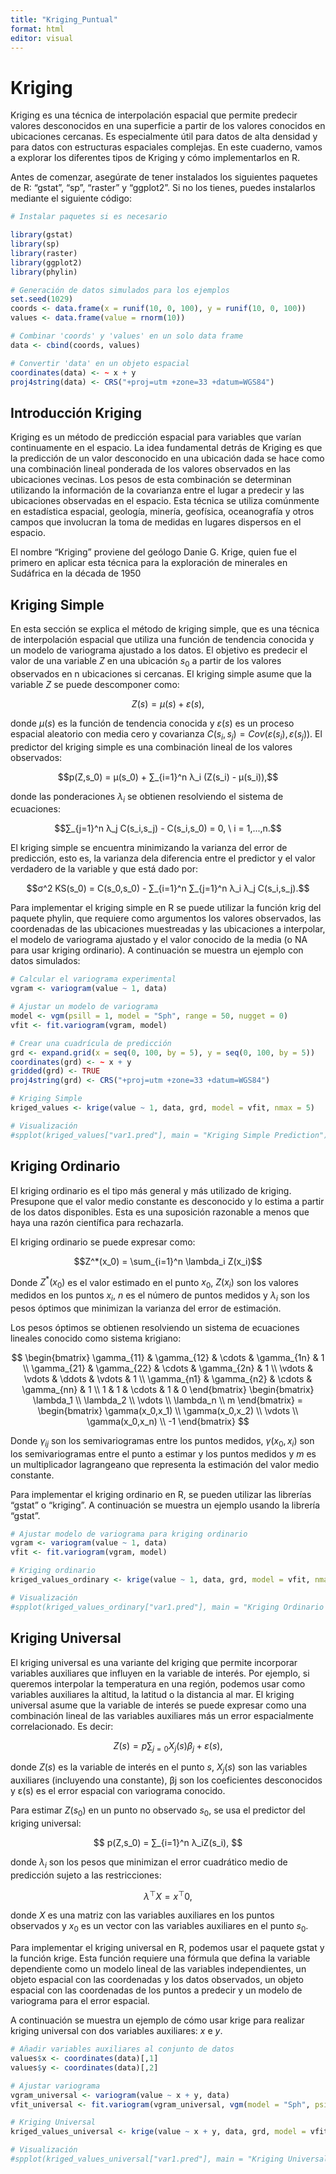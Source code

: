 ```yaml
---
title: "Kriging_Puntual"
format: html
editor: visual
---
```


# Kriging

Kriging es una técnica de interpolación espacial que permite predecir valores desconocidos en una superficie a partir de los valores conocidos en ubicaciones cercanas. Es especialmente útil para datos de alta densidad y para datos con estructuras espaciales complejas. En este cuaderno, vamos a explorar los diferentes tipos de Kriging y cómo implementarlos en R.

Antes de comenzar, asegúrate de tener instalados los siguientes paquetes de R: "gstat", "sp", "raster" y "ggplot2". Si no los tienes, puedes instalarlos mediante el siguiente código:

```r
# Instalar paquetes si es necesario

library(gstat)
library(sp)
library(raster)
library(ggplot2)
library(phylin)

# Generación de datos simulados para los ejemplos
set.seed(1029)
coords <- data.frame(x = runif(10, 0, 100), y = runif(10, 0, 100))
values <- data.frame(value = rnorm(10))

# Combinar 'coords' y 'values' en un solo data frame
data <- cbind(coords, values)

# Convertir 'data' en un objeto espacial
coordinates(data) <- ~ x + y
proj4string(data) <- CRS("+proj=utm +zone=33 +datum=WGS84")

```

## Introducción Kriging

Kriging es un método de predicción espacial para variables que varían continuamente en el espacio. La idea fundamental detrás de Kriging es que la predicción de un valor desconocido en una ubicación dada se hace como una combinación lineal ponderada de los valores observados en las ubicaciones vecinas. Los pesos de esta combinación se determinan utilizando la información de la covarianza entre el lugar a predecir y las ubicaciones observadas en el espacio. Esta técnica se utiliza comúnmente en estadística espacial, geología, minería, geofísica, oceanografía y otros campos que involucran la toma de medidas en lugares dispersos en el espacio.

El nombre "Kriging" proviene del geólogo Danie G. Krige, quien fue el primero en aplicar esta técnica para la exploración de minerales en Sudáfrica en la década de 1950

## Kriging Simple

En esta sección se explica el método de kriging simple, que es una técnica de interpolación espacial que utiliza una función de tendencia conocida y un modelo de variograma ajustado a los datos. El objetivo es predecir el valor de una variable $Z$ en una ubicación $s_0$ a partir de los valores observados en n ubicaciones si cercanas. El kriging simple asume que la variable $Z$ se puede descomponer como:

$$Z(s) = μ(s) + ε(s),$$

donde $μ(s)$ es la función de tendencia conocida y $ε(s)$ es un proceso espacial aleatorio con media cero y covarianza $C(s_i,s_j) = Cov(ε(s_i),ε(s_j))$. El predictor del kriging simple es una combinación lineal de los valores observados:

$$p(Z,s_0) = μ(s_0) + ∑_{i=1}^n λ_i (Z(s_i) - μ(s_i)),$$

donde las ponderaciones $λ_i$ se obtienen resolviendo el sistema de ecuaciones:

$$∑_{j=1}^n λ_j C(s_i,s_j) - C(s_i,s_0) = 0, \  i = 1,...,n.$$

El kriging simple se encuentra minimizando la varianza del error de predicción, esto es, la varianza dela diferencia entre el predictor y el valor verdadero de la variable y que está dado por:

$$σ^2 KS(s_0) = C(s_0,s_0) - ∑_{i=1}^n ∑_{j=1}^n λ_i λ_j C(s_i,s_j).$$

Para implementar el kriging simple en R se puede utilizar la función krig del paquete phylin, que requiere como argumentos los valores observados, las coordenadas de las ubicaciones muestreadas y las ubicaciones a interpolar, el modelo de variograma ajustado y el valor conocido de la media (o NA para usar kriging ordinario). A continuación se muestra un ejemplo con datos simulados:

```r
# Calcular el variograma experimental
vgram <- variogram(value ~ 1, data)

# Ajustar un modelo de variograma
model <- vgm(psill = 1, model = "Sph", range = 50, nugget = 0)
vfit <- fit.variogram(vgram, model)

# Crear una cuadrícula de predicción
grd <- expand.grid(x = seq(0, 100, by = 5), y = seq(0, 100, by = 5))
coordinates(grd) <- ~ x + y
gridded(grd) <- TRUE
proj4string(grd) <- CRS("+proj=utm +zone=33 +datum=WGS84")

# Kriging Simple
kriged_values <- krige(value ~ 1, data, grd, model = vfit, nmax = 5)


```

```r
# Visualización
#spplot(kriged_values["var1.pred"], main = "Kriging Simple Prediction")
```

## Kriging Ordinario

El kriging ordinario es el tipo más general y más utilizado de kriging. Presupone que el valor medio constante es desconocido y lo estima a partir de los datos disponibles. Esta es una suposición razonable a menos que haya una razón científica para rechazarla.

El kriging ordinario se puede expresar como:

$$Z^*(x_0) = \sum_{i=1}^n \lambda_i Z(x_i)$$

Donde $Z^*(x_0)$ es el valor estimado en el punto $x_0$, $Z(x_i)$ son los valores medidos en los puntos $x_i$, $n$ es el número de puntos medidos y $\lambda_i$ son los pesos óptimos que minimizan la varianza del error de estimación.

Los pesos óptimos se obtienen resolviendo un sistema de ecuaciones lineales conocido como sistema krigiano:

$$
\begin{bmatrix}
\gamma_{11} & \gamma_{12} & \cdots & \gamma_{1n} & 1 \\
\gamma_{21} & \gamma_{22} & \cdots & \gamma_{2n} & 1 \\
\vdots      & \vdots      & \ddots & \vdots      & 1 \\
\gamma_{n1} & \gamma_{n2} & \cdots & \gamma_{nn} & 1 \\
1           & 1           & \cdots & 1           & 0
\end{bmatrix}
\begin{bmatrix}
\lambda_1 \\
\lambda_2 \\
\vdots    \\
\lambda_n \\
m
\end{bmatrix}
=
\begin{bmatrix}
\gamma(x_0,x_1) \\
\gamma(x_0,x_2) \\
\vdots          \\
\gamma(x_0,x_n) \\
-1
\end{bmatrix}
$$

Donde $\gamma_{ij}$ son los semivariogramas entre los puntos medidos, $\gamma(x_0,x_i)$ son los semivariogramas entre el punto a estimar y los puntos medidos y $m$ es un multiplicador lagrangeano que representa la estimación del valor medio constante.

Para implementar el kriging ordinario en R, se pueden utilizar las librerías "gstat" o "kriging". A continuación se muestra un ejemplo usando la librería "gstat".

```r
# Ajustar modelo de variograma para kriging ordinario
vgram <- variogram(value ~ 1, data)
vfit <- fit.variogram(vgram, model)

# Kriging ordinario
kriged_values_ordinary <- krige(value ~ 1, data, grd, model = vfit, nmax = 5)

```

```r
# Visualización
#spplot(kriged_values_ordinary["var1.pred"], main = "Kriging Ordinario Prediction")
```

## Kriging Universal

El kriging universal es una variante del kriging que permite incorporar variables auxiliares que influyen en la variable de interés. Por ejemplo, si queremos interpolar la temperatura en una región, podemos usar como variables auxiliares la altitud, la latitud o la distancia al mar. El kriging universal asume que la variable de interés se puede expresar como una combinación lineal de las variables auxiliares más un error espacialmente correlacionado. Es decir:

$$
Z(s) = p ∑_{j=0} X_j(s)β_j +ε(s),
$$

donde $Z(s)$ es la variable de interés en el punto $s$, $X_j(s)$ son las variables auxiliares (incluyendo una constante), βj son los coeficientes desconocidos y ε(s) es el error espacial con variograma conocido.

Para estimar $Z(s_0)$ en un punto no observado $s_0$, se usa el predictor del kriging universal:

$$
p(Z,s_0) = ∑_{i=1}^n λ_iZ(s_i),
$$

donde $λ_i$ son los pesos que minimizan el error cuadrático medio de predicción sujeto a las restricciones:

$$λ^⊤X = x^⊤ 0,$$

donde $X$ es una matriz con las variables auxiliares en los puntos observados y $x_0$ es un vector con las variables auxiliares en el punto $s_0$.

Para implementar el kriging universal en R, podemos usar el paquete gstat y la función krige. Esta función requiere una fórmula que defina la variable dependiente como un modelo lineal de las variables independientes, un objeto espacial con las coordenadas y los datos observados, un objeto espacial con las coordenadas de los puntos a predecir y un modelo de variograma para el error espacial.

A continuación se muestra un ejemplo de cómo usar krige para realizar kriging universal con dos variables auxiliares: $x$ e $y$.

```r
# Añadir variables auxiliares al conjunto de datos
values$x <- coordinates(data)[,1]
values$y <- coordinates(data)[,2]

# Ajustar variograma
vgram_universal <- variogram(value ~ x + y, data)
vfit_universal <- fit.variogram(vgram_universal, vgm(model = "Sph", psill = 1, range = 50, nugget = 0))

# Kriging Universal
kriged_values_universal <- krige(value ~ x + y, data, grd, model = vfit_universal)

# Visualización
#spplot(kriged_values_universal["var1.pred"], main = "Kriging Universal Prediction")


```
